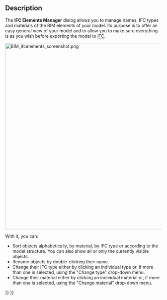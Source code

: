 <languages/>

{{Docnav
|[[BIM_Windows|Windows]]
|[[BIM_IfcQuantities|IfcQuantities]]
|[[BIM_Workbench|BIM]]
|IconL=BIM_Windows.svg
|IconR=BIM_IfcQuantities.svg
|IconC=Workbench_BIM.svg
}}

{{GuiCommand
|Name=BIM IfcElements
|MenuLocation=Manage → Manage IFC Elements
|Workbenches=[[BIM_Workbench|BIM]]
}}

==Description==

The '''IFC Elements Manager''' dialog allows you to manage names, IFC types and materials of the BIM elements of your model. Its purpose is to offer an easy general view of your model and to allow you to make sure everything is as you wish before exporting the model to [[Arch_IFC|IFC]].

[[Image:BIM_ifcelements_screenshot.png|600px]]
{{Caption|IFC Elements Manager}}

With it, you can:

* Sort objects alphabetically, by material, by IFC type or according to the model structure. You can also show all or only the currently visible objects.
* Rename objects by double-clicking their name.
* Change their IFC type either by clicking an individual type or, if more than one is selected, using the "Change type" drop-down menu.
* Change their material either by clicking an individual material or, if more than one is selected, using the "Change material" drop-down menu.


{{Docnav
|[[BIM_Windows|Windows]]
|[[BIM_IfcQuantities|IfcQuantities]]
|[[BIM_Workbench|BIM]]
|IconL=BIM_Windows.svg
|IconR=BIM_IfcQuantities.svg
|IconC=Workbench_BIM.svg
}}

{{BIM_Tools_navi{{#translation:}}}}
{{Userdocnavi{{#translation:}}}}